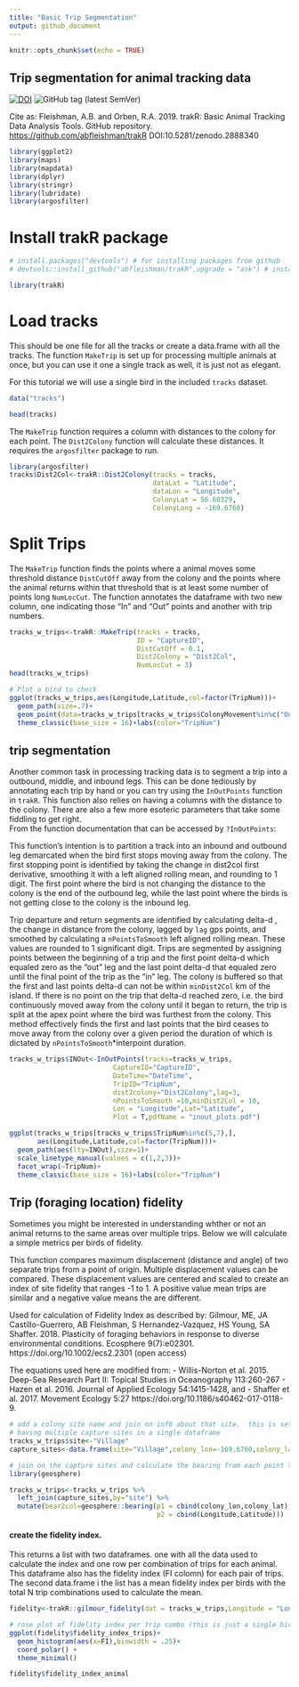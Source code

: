 ```yaml
---
title: "Basic Trip Segmentation"
output: github_document
---
```


```r
knitr::opts_chunk$set(echo = TRUE)
```

## Trip segmentation for animal tracking data

[![DOI](https://zenodo.org/badge/DOI/10.5281/zenodo.2888340.svg)](https://doi.org/10.5281/zenodo.2888340) ![GitHub tag (latest SemVer)](https://img.shields.io/github/tag/abfleishman/trakR.svg?color=blue&label=Version)

Cite as: 
Fleishman, A.B. and Orben, R.A. 2019. trakR: Basic Animal Tracking Data Analysis Tools. GitHub repository. <https://github.com/abfleishman/trakR> DOI:10.5281/zenodo.2888340

```r

library(ggplot2)
library(maps)
library(mapdata)
library(dplyr)
library(stringr)
library(lubridate)
library(argosfilter)
```

# Install trakR package 
```r
# install.packages("devtools") # for installing packages from github
# devtools::install_github("abfleishman/trakR",upgrade = "ask") # install my package

library(trakR)
```

# Load tracks 
This should be one file for all the tracks or create a data.frame with all the tracks.
The function `MakeTrip` is set up for processing multiple animals at once, but you 
can use it one a single track as well, it is just not as elegant.
 
For this tutorial we will use a single bird in the included `tracks` dataset.
```r
data("tracks")

head(tracks)
```

The `MakeTrip` function requires a column with distances to the colony for each point.  The `Dist2Colony` function will calculate these distances. It requires the `argosfilter` package to run. 

```r
library(argosfilter)
tracks$Dist2Col<-trakR::Dist2Colony(tracks = tracks, 
                                    dataLat = "Latitude",
                                    dataLon = "Longitude",
                                    ColonyLat = 56.60329,
                                    ColonyLong = -169.6760)
```

# Split Trips
The `MakeTrip` function finds the points where a animal moves some threshold distance `DistCutOff` away from the colony and the points where the animal returns within that threshold that is at least some number of points long `NumLocCut`.  The function annotates the dataframe with two new column, one indicating those "In" and "Out" points and another with trip numbers.  
```r

tracks_w_trips<-trakR::MakeTrip(tracks = tracks,
                                ID = "CaptureID",
                                DistCutOff = 0.1,
                                Dist2Colony = "Dist2Col",
                                NumLocCut = 3)
head(tracks_w_trips)

# Plot a bird to check
ggplot(tracks_w_trips,aes(Longitude,Latitude,col=factor(TripNum)))+
  geom_path(size=.7)+
  geom_point(data=tracks_w_trips[tracks_w_trips$ColonyMovement%in%c("Out","In"),])+
  theme_classic(base_size = 16)+labs(color="TripNum")
```


## trip segmentation

Another common task in processing tracking data is to segment a trip into a outbound, middle, and inbound legs.  This can be done tediously by annotating each trip by hand or you can try using the `InOutPoints` function in `trakR`. This function also relies on having a columns with the distance to the colony. There are also a few more esoteric parameters that take some fiddling to get right.  
From the function documentation that can be accessed by `?InOutPoints`:

This function's intention is to partition a track into an inbound and outbound leg demarcated when the bird first stops moving away from the colony. The first stopping point is identified by taking the change in dist2col first derivative, smoothing it with a left aligned rolling mean, and rounding to 1 digit. The first point where the bird is not changing the distance to the colony is the end of the outbound leg, while the last point where the birds is not getting close to the colony is the inbound leg.

Trip departure and return segments are identified by calculating delta-d
, the change in distance from the colony, lagged by `lag` gps points, and smoothed
by calculating a `nPointsToSmooth` left aligned rolling mean. These values are rounded
to 1 significant digit. Trips are segmented by assigning points between the
beginning of a trip and the first point delta-d which equaled zero as the “out” leg
and the last point delta-d that equaled zero until the final point of the trip as
the “in” leg. The colony is buffered so that the first and last points delta-d
can not be within `minDist2Col` km of the island. If there is no point on the trip
that delta-d reached zero, i.e. the bird continuously moved away from the colony
until it began to return, the trip is split at the apex point where the bird
was furthest from the colony. This method effectively finds the first and last
points that the bird ceases to move away from the colony over a given period the duration of which is dictated by 
`nPointsToSmooth`*interpoint duration. 



```r
tracks_w_trips$INOut<-InOutPoints(tracks=tracks_w_trips,
                          CaptureID="CaptureID",
                          DateTime="DateTime",
                          TripID="TripNum",
                          dist2colony="Dist2Colony",lag=3,
                          nPointsToSmooth =10,minDist2Col = 10,
                          Lon = "Longitude",Lat="Latitude",
                          Plot = T,pdfName = "inout_plots.pdf")

ggplot(tracks_w_trips[tracks_w_trips$TripNum%in%c(5,7),],
       aes(Longitude,Latitude,col=factor(TripNum)))+
  geom_path(aes(lty=INOut),size=1)+
  scale_linetype_manual(values = c(1,2,3))+
  facet_wrap(~TripNum)+
  theme_classic(base_size = 16)+labs(color="TripNum")
```


## Trip (foraging location) fidelity
Sometimes you might be interested in understanding whther or not an animal returns to the same areas over multiple trips.  Below we will calculate a simple metrics per birds of fidelity.

This function compares maximum displacement (distance and angle) of two separate
trips from a point of origin. Multiple displacement values can be compared.
These displacement values are centered and scaled to create an index of site
fidelity that ranges -1 to 1. A positive value mean trips are similar and a negative value means the are different.

Used for calculation of Fidelity Index as described by: Gilmour, ME, JA
Castillo-Guerrero, AB Fleishman, S Hernandez-Vazquez, HS Young, SA Shaffer.
2018. Plasticity of foraging behaviors in response to diverse environmental
conditions. Ecosphere 9(7):e02301. https://doi.org/10.1002/ecs2.2301 (open
access)

The equations used here  are modified from:
 - Willis-Norton et al. 2015. Deep-Sea Research Part II: Topical Studies in Oceanography 113:260-267
 - Hazen et al. 2016. Journal of Applied Ecology 54:1415-1428, and
 - Shaffer et al. 2017. Movement Ecology 5:27 https://doi.org/10.1186/s40462-017-0118-9.
```r
# add a colony site name and join on inf0 about that site.  this is set up for
# having multiple capture sites in a single dataframe
tracks_w_trips$site<-"Village"
capture_sites<-data.frame(site="Village",colony_lon=-169.6760,colony_lat= 56.60329,stringsAsFactors = F)

# join on the capture sites and calculate the bearing from each point to the colony
library(geosphere)

tracks_w_trips<-tracks_w_trips %>%
  left_join(capture_sites,by="site") %>%
  mutate(bear2col=geosphere::bearing(p1 = cbind(colony_lon,colony_lat),
                                     p2 = cbind(Longitude,Latitude)))
```
#### create the fidelity index. 

This returns a list with two dataframes. one with all the data used to calculate the index and one row per combination of trips for each animal.  This dataframe also has the fidelity index (FI colomn) for each pair of trips.  The second data.frame i the list has a mean fidelity index per birds with the total N trip combinations used to calculate the mean.  

```r
fidelity<-trakR::gilmour_fidelity(dat = tracks_w_trips,Longitude = "Longitude",Latitude = "Latitude",animal_id = "CaptureID",trip_id = "TripNum",distance2colony = "Dist2Colony",bear2col = "bear2col")

# rose plot of fidelity index per trip combo (this is just a single bird)
ggplot(fidelity$fidelity_index_trips)+
  geom_histogram(aes(x=FI),binwidth = .25)+
  coord_polar() +
  theme_minimal()

fidelity$fidelity_index_animal
```